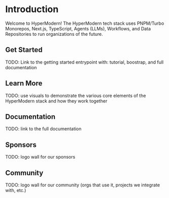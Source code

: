 # Introduction
 
Welcome to HyperModern! The HyperModern tech stack uses PNPM/Turbo Monorepos, Next.js, TypeScript, Agents (LLMs), Workflows, and Data Repositories to run organizations of the future.

## Get Started

TODO: Link to the getting started entrypoint with: tutorial, boostrap, and full documentation

## Learn More

TODO: use visuals to demonstrate the various core elements of the HyperModern stack and how they work together

## Documentation

TODO: link to the full documentation

## Sponsors

TODO: logo wall for our sponsors

## Community

TODO: logo wall for our community (orgs that use it, projects we integrate with, etc.)
